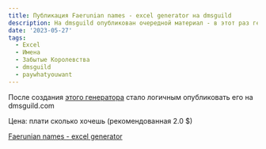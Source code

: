 ```yaml
---
title: Публикация Faerunian names - excel generator на dmsguild
description: На dmsguild опубликован очередной материал - в этот раз генератор имен различных рас Забытых Королевств в формате excel
date: '2023-05-27'
tags:
  - Excel
  - Имена
  - Забытые Королевства
  - dmsguild
  - paywhatyouwant
---
```


После создания [этого генератора](https://cyborgsandmages.com/posts/articles/namegen-faerun) стало логичным опубликовать его на dmsguild.com

Цена: плати сколько хочешь (рекомендованная 2.0 $)

[Faerunian names - excel generator](https://www.dmsguild.com/product/439131/Excel-generator-of-names-of-different-races?affiliate_id=759617)
